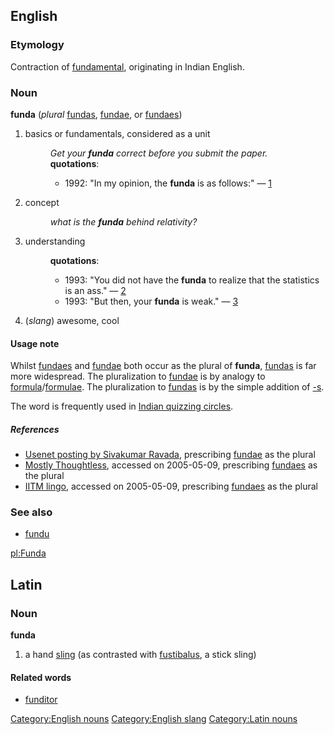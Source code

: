 ==English==
===Etymology===
Contraction of [[fundamental]], originating in Indian English.
===Noun===
[[Category:English nouns]]
'''funda''' (''plural'' [[fundas]], [[fundae]], or [[fundaes]])
# basics or fundamentals, considered as a unit
#:''Get your '''funda''' correct before you submit the paper.''
#:'''quotations''':
#:*1992: "In my opinion, the '''funda''' is as follows:" &mdash; [http://groups-beta.google.com/group/misc.invest/msg/0fe47958fa1d469a]
# concept
#:''what is the '''funda''' behind relativity?''
# understanding
#:'''quotations''':
#:*1993: "You did not have the '''funda''' to realize that the statistics is an ass." &mdash; [http://groups-beta.google.com/group/soc.culture.indian/msg/b39dd8393c559598]
#:*1993: "But then, your '''funda''' is weak." &mdash; [http://groups-beta.google.com/group/soc.culture.indian/msg/4596874842587e78]
#(''slang'') awesome, cool
====Usage note====
Whilst [[fundaes]] and [[fundae]] both occur as the plural of '''funda''', [[fundas]] is far more widespread.  The pluralization to [[fundae]] is by analogy to [[formula]]/[[formulae]].  The pluralization to [[fundas]] is by the simple addition of [[-s]].

The word is frequently used in [[w:Quizzing In India | Indian quizzing circles]]. 

=====References=====
* [http://groups-beta.google.com/group/rec.music.indian.misc/msg/22b835efa77e3af1 Usenet posting by Sivakumar Ravada], prescribing [[fundae]] as the plural
* [http://vinodg.blogspot.com/2005/02/slisha-maajar-hajjaar-shady.html Mostly Thoughtless], accessed on 2005-05-09, prescribing [[fundaes]] as the plural
* [http://boiling.seas.ucla.edu/phani/Files/iitm%20lingo.txt IITM lingo], accessed on 2005-05-09, prescribing [[fundaes]] as the plural

===See also===
* [[fundu]]

[[Category:English slang]]
[[pl:Funda]]

==Latin==
===Noun===
[[Category:Latin nouns]]
'''funda'''
# a hand [[sling]] (as contrasted with [[fustibalus]], a stick sling)
====Related words====
* [[funditor]]